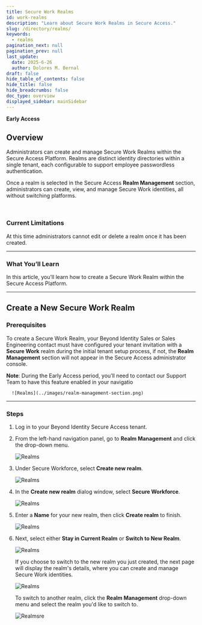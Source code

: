 ```yaml
---
title: Secure Work Realms
id: work-realms
description: "Learn about Secure Work Realms in Secure Access."
slug: /directory/realms/
keywords:
  - realms
pagination_next: null
pagination_prev: null
last_update:
  date: 2025-6-26
  author: Dolores M. Bernal
draft: false
hide_table_of_contents: false
hide_title: false
hide_breadcrumbs: false
doc_type: overview
displayed_sidebar: mainSidebar
---
```


**Early Access**

## Overview

Administrators can create and manage Secure Work Realms within the Secure Access Platform. Realms are distinct identity directories within a single tenant, each configurable to support employee passwordless authentication.

Once a realm is selected in the Secure Access **Realm Management** section, administrators can create, view, and manage Secure Work identities, all without switching platforms.

<br/>

### Current Limitations

At this time administrators cannot edit or delete a realm once it has been created. 

---

### What You’ll Learn

In this article, you’ll learn how to create a Secure Work Realm within the Secure Access Platform.

---

## Create a New Secure Work Realm

### Prerequisites ###

To create a Secure Work Realm, your Beyond Identity Sales or Sales Engineering contact must have configured your tenant invitation with a **Secure Work** realm during the initial tenant setup process, if not, the **Realm Management** section will not appear in the Secure Access administrator console. 

**Note**: During the Early Access period, you’ll need to contact our Support Team to have this feature enabled in your navigatio

      ![Realms](../images/realm-management-section.png)

---
### Steps ###

1. Log in to your Beyond Identity Secure Access tenant.

2. From the left-hand navigation panel, go to **Realm Management** and click the drop-down menu.

    ![Realms](../images/realm-dropdown-sw.png)

3. Under Secure Workforce, select **Create new realm**.

    ![Realms](../images/create-realm-sw.png)

4. In the **Create new realm** dialog window, select **Secure Workforce**.

    ![Realms](../images/select-secure-workforce.png)

5. Enter a **Name** for your new realm, then click **Create realm** to finish.

    ![Realms](../images/new-realm-name-sw.png)

6. Next, select either **Stay in Current Realm** or **Switch to New Realm**.

    ![Realms](../images/switch-sw.png)

      If you choose to switch to the new realm you just created, the next page will display the realm's details, where you can create and manage Secure Work identities. 

    ![Realms](../images/secure-access-workforce.png)

      To switch to another realm, click the **Realm Management** drop-down menu and select the realm you'd like to switch to.

      ![Realms](../images/switch-back-sw.png)re
